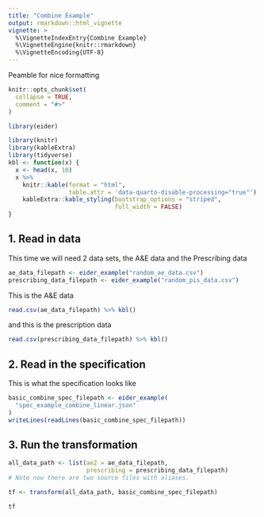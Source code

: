 ```yaml
---
title: "Combine Example"
output: rmarkdown::html_vignette
vignette: >
  %\VignetteIndexEntry{Combine Example}
  %\VignetteEngine{knitr::rmarkdown}
  %\VignetteEncoding{UTF-8}
---
```

Peamble for nice formatting
 
```r
knitr::opts_chunk$set(
  collapse = TRUE,
  comment = "#>"
)
```

```r
library(eider)
```

```r
library(knitr)
library(kableExtra)
library(tidyverse)
kbl <- function(x) {
  x <- head(x, 10)
  x %>%
    knitr::kable(format = "html",
                 table.attr = 'data-quarto-disable-processing="true"') %>%
    kableExtra::kable_styling(bootstrap_options = "striped",
                              full_width = FALSE)
}
```

## 1. Read in data

This time we will need 2 data sets, the A&E data and the Prescribing data

```r
ae_data_filepath <- eider_example("random_ae_data.csv")
prescribing_data_filepath <- eider_example("random_pis_data.csv")
```

This is the A&E data
```r
read.csv(ae_data_filepath) %>% kbl()
```

and this is the prescription data
```r
read.csv(prescribing_data_filepath) %>% kbl()
```

## 2. Read in the specification
This is what the specification looks like
```r
basic_combine_spec_filepath <- eider_example(
  "spec_example_combine_linear.json"
)
writeLines(readLines(basic_combine_spec_filepath))
```


## 3. Run the transformation
```r
all_data_path <- list(ae2 = ae_data_filepath,
                      prescribing = prescribing_data_filepath)
# Note now there are two source files with aliases.

tf <- transform(all_data_path, basic_combine_spec_filepath)

tf
```


